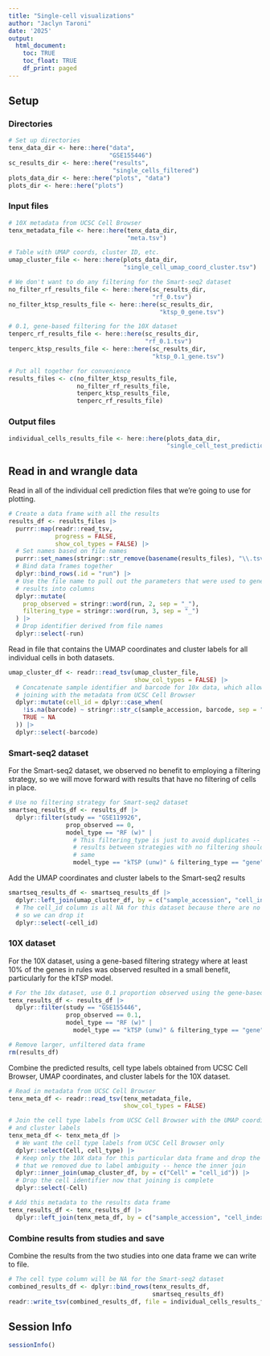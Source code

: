 ```yaml
---
title: "Single-cell visualizations"
author: "Jaclyn Taroni"
date: '2025'
output:
  html_document:
    toc: TRUE
    toc_float: TRUE
    df_print: paged
---
```


## Setup

### Directories

```r
# Set up directories
tenx_data_dir <- here::here("data", 
                            "GSE155446")
sc_results_dir <- here::here("results",
                             "single_cells_filtered")
plots_data_dir <- here::here("plots", "data")
plots_dir <- here::here("plots")
```

### Input files

```r
# 10X metadata from UCSC Cell Browser
tenx_metadata_file <- here::here(tenx_data_dir,
                                 "meta.tsv")

# Table with UMAP coords, cluster ID, etc.
umap_cluster_file <- here::here(plots_data_dir,
                                "single_cell_umap_coord_cluster.tsv")

# We don't want to do any filtering for the Smart-seq2 dataset
no_filter_rf_results_file <- here::here(sc_results_dir, 
                                        "rf_0.tsv")
no_filter_ktsp_results_file <- here::here(sc_results_dir, 
                                          "ktsp_0_gene.tsv")

# 0.1, gene-based filtering for the 10X dataset
tenperc_rf_results_file <- here::here(sc_results_dir, 
                                      "rf_0.1.tsv")
tenperc_ktsp_results_file <- here::here(sc_results_dir, 
                                        "ktsp_0.1_gene.tsv")

# Put all together for convenience
results_files <- c(no_filter_ktsp_results_file, 
                   no_filter_rf_results_file,
                   tenperc_ktsp_results_file, 
                   tenperc_rf_results_file)
```

### Output files

```r
individual_cells_results_file <- here::here(plots_data_dir,
                                            "single_cell_test_predictions.tsv")
```

## Read in and wrangle data

Read in all of the individual cell prediction files that we're going to use for plotting.

```r
# Create a data frame with all the results
results_df <- results_files |> 
  purrr::map(readr::read_tsv, 
             progress = FALSE,
             show_col_types = FALSE) |>
  # Set names based on file names
  purrr::set_names(stringr::str_remove(basename(results_files), "\\.tsv")) |>
  # Bind data frames together
  dplyr::bind_rows(.id = "run") |>
  # Use the file name to pull out the parameters that were used to generate the
  # results into columns
  dplyr::mutate(
    prop_observed = stringr::word(run, 2, sep = "_"),
    filtering_type = stringr::word(run, 3, sep = "_")
  ) |>
  # Drop identifier derived from file names
  dplyr::select(-run)
```

Read in file that contains the UMAP coordinates and cluster labels for all individual cells in both datasets.

```r
umap_cluster_df <- readr::read_tsv(umap_cluster_file,
                                   show_col_types = FALSE) |>
  # Concatenate sample identifier and barcode for 10x data, which allows for
  # joining with the metadata from UCSC Cell Browser
  dplyr::mutate(cell_id = dplyr::case_when(
    !is.na(barcode) ~ stringr::str_c(sample_accession, barcode, sep = "_"),
    TRUE ~ NA
  )) |>
  dplyr::select(-barcode)
```

### Smart-seq2 dataset

For the Smart-seq2 dataset, we observed no benefit to employing a filtering strategy, so we will move forward with results that have no filtering of cells in place.

```r
# Use no filtering strategy for Smart-seq2 dataset
smartseq_results_df <- results_df |>
  dplyr::filter(study == "GSE119926",
                prop_observed == 0,
                model_type == "RF (w)" | 
                  # This filtering_type is just to avoid duplicates -- the
                  # results between strategies with no filtering should be the
                  # same
                  model_type == "kTSP (unw)" & filtering_type == "gene")
```

Add the UMAP coordinates and cluster labels to the Smart-seq2 results

```r
smartseq_results_df <- smartseq_results_df |> 
  dplyr::left_join(umap_cluster_df, by = c("sample_accession", "cell_index")) |>
  # The cell_id column is all NA for this dataset because there are no barcodes
  # so we can drop it
  dplyr::select(-cell_id)
```

### 10X dataset

For the 10X dataset, using a gene-based filtering strategy where at least 10% of the genes in rules was observed resulted in a small benefit, particularly for the kTSP model.

```r
# For the 10x dataset, use 0.1 proportion observed using the gene-based strategy
tenx_results_df <- results_df |> 
  dplyr::filter(study == "GSE155446",
                prop_observed == 0.1,
                model_type == "RF (w)" | 
                  model_type == "kTSP (unw)" & filtering_type == "gene")

# Remove larger, unfiltered data frame
rm(results_df)
```

Combine the predicted results, cell type labels obtained from UCSC Cell Browser, UMAP coordinates, and cluster labels for the 10X dataset.

```r
# Read in metadata from UCSC Cell Browser
tenx_meta_df <- readr::read_tsv(tenx_metadata_file,
                                show_col_types = FALSE)

# Join the cell type labels from UCSC Cell Browser with the UMAP coordinates
# and cluster labels
tenx_meta_df <- tenx_meta_df |>
  # We want the cell type labels from UCSC Cell Browser only
  dplyr::select(Cell, cell_type) |>
  # Keep only the 10X data for this particular data frame and drop the samples
  # that we removed due to label ambiguity -- hence the inner join
  dplyr::inner_join(umap_cluster_df, by = c("Cell" = "cell_id")) |>
  # Drop the cell identifier now that joining is complete
  dplyr::select(-Cell)

# Add this metadata to the results data frame
tenx_results_df <- tenx_results_df |>
  dplyr::left_join(tenx_meta_df, by = c("sample_accession", "cell_index"))
```

### Combine results from studies and save

Combine the results from the two studies into one data frame we can write to file.

```r
# The cell type column will be NA for the Smart-seq2 dataset
combined_results_df <- dplyr::bind_rows(tenx_results_df,
                                        smartseq_results_df)
readr::write_tsv(combined_results_df, file = individual_cells_results_file)
```


## Session Info

```r
sessionInfo()
```


